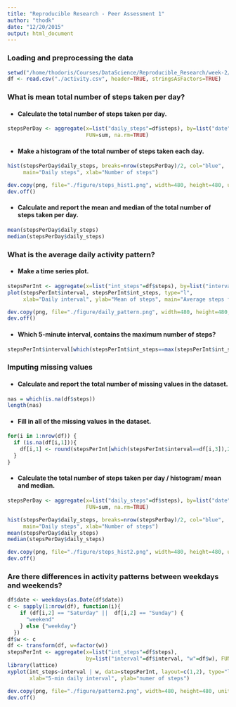 ```yaml
---
title: "Reproducible Research - Peer Assessment 1"
author: "thodk"
date: "12/20/2015"
output: html_document
---
```



### **Loading and preprocessing the data**  
```r
setwd("/home/thodoris/Courses/DataScience/Reproducible_Research/week-2/project/RepData_PeerAssessment1/")
df <- read.csv("./activity.csv", header=TRUE, stringsAsFactors=TRUE)
```
  
  
### **What is mean total number of steps taken per day?** 
- #### Calculate the total number of steps taken per day.
```r
stepsPerDay <- aggregate(x=list("daily_steps"=df$steps), by=list("date" = df$date), 
                         FUN=sum, na.rm=TRUE)
```  
- #### Make a histogram of the total number of steps taken each day.  
```r
hist(stepsPerDay$daily_steps, breaks=nrow(stepsPerDay)/2, col="blue", 
     main="Daily steps", xlab="Number of steps")
```

```r
dev.copy(png, file="./figure/steps_hist1.png", width=480, height=480, units = "px")
dev.off()
```  

- #### Calculate and report the mean and median of the total number of steps taken per day.
```r
mean(stepsPerDay$daily_steps)
median(stepsPerDay$daily_steps)
```  
  
### **What is the average daily activity pattern?**  

- #### Make a time series plot.
```r
stepsPerInt <- aggregate(x=list("int_steps"=df$steps), by=list("interval" = df$interval), FUN=mean, na.rm=TRUE)
plot(stepsPerInt$interval, stepsPerInt$int_steps, type="l", 
     xlab="Daily interval", ylab="Mean of steps", main="Average steps for each daily interval")
```
```r
dev.copy(png, file="./figure/daily_pattern.png", width=480, height=480, units = "px")
dev.off()
```  

- #### Which 5-minute interval, contains the maximum number of steps?
```r
stepsPerInt$interval[which(stepsPerInt$int_steps==max(stepsPerInt$int_steps))]
```  
  
  
### **Imputing missing values**  
- #### Calculate and report the total number of missing values in the dataset.

```r
nas = which(is.na(df$steps))
length(nas)
``` 

- ####  Fill in all of the missing values in the dataset.
```r
for(i in 1:nrow(df)) {
  if (is.na(df[i,1])){
    df[i,1] <- round(stepsPerInt[which(stepsPerInt$interval==df[i,3]),2], 0)
  }
}
```  
  
- #### Calculate the total number of steps taken per day / histogram/ mean and median.
```r
stepsPerDay <- aggregate(x=list("daily_steps"=df$steps), by=list("date" = df$date), 
                         FUN=sum, na.rm=TRUE)

hist(stepsPerDay$daily_steps, breaks=nrow(stepsPerDay)/2, col="blue", 
     main="Daily steps", xlab="Number of steps")
mean(stepsPerDay$daily_steps)
median(stepsPerDay$daily_steps)
``` 
```r
dev.copy(png, file="./figure/steps_hist2.png", width=480, height=480, units = "px")
dev.off()
```
  
### **Are there differences in activity patterns between weekdays and weekends?**  
```r
df$date <- weekdays(as.Date(df$date))
c <- sapply(1:nrow(df), function(i){
    if (df[i,2] == "Saturday" ||  df[i,2] == "Sunday") {
      "weekend"
    } else {"weekday"}
  })
df$w <- c
df <- transform(df, w=factor(w))
stepsPerInt <- aggregate(x=list("int_steps"=df$steps), 
                         by=list("interval"=df$interval, "w"=df$w), FUN=mean, na.rm=TRUE)
library(lattice)
xyplot(int_steps~interval | w, data=stepsPerInt, layout=c(1,2), type="l",
       xlab="5-min daily interval", ylab="numer of steps")
```
```r
dev.copy(png, file="./figure/pattern2.png", width=480, height=480, units = "px")
dev.off()
```
